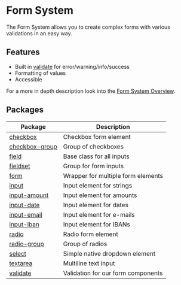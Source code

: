 <Meta title="Forms/Intro" />

# Form System

The Form System allows you to create complex forms with various validations in an easy way.

## Features

- Built in [validate](?path=/docs/forms-validation-overview--page) for error/warning/info/success
- Formatting of values
- Accessible

For a more in depth description look into the [Form System Overview](?path=/docs/forms-system-overview--page).

## Packages

| Package                                              | Description                                       |
| ---------------------------------------------------- | ------------------------------------------------- |
| [checkbox](?path=/docs/forms-checkbox--default-story)               | Checkbox form element              |
| [checkbox-group](?path=/docs/forms-checkbox-group--default-story)   | Group of checkboxes                |
| [field](?path=/docs/forms-field--default-story)                     | Base class for all inputs          |
| [fieldset](?path=/docs/forms-fieldset-overview--page)               | Group for form inputs              |
| [form](?path=/docs/forms-form-overview--page)                       | Wrapper for multiple form elements |
| [input](?path=/docs/forms-input--default-story)                     | Input element for strings          |
| [input-amount](?path=/docs/forms-input-amount--default-story)       | Input element for amounts          |
| [input-date](?path=/docs/forms-input-date--default-story)           | Input element for dates            |
| [input-email](?path=/docs/forms-input-email--default-story)         | Input element for e-mails          |
| [input-iban](?path=/docs/forms-input-iban--default-story)           | Input element for IBANs            |
| [radio](?path=/docs/forms-radio--default-story)                     | Radio form element                 |
| [radio-group](?path=/docs/forms-radio-group--default-story)         | Group of radios                    |
| [select](?path=/docs/forms-select--default-story)                   | Simple native dropdown element     |
| [textarea](?path=/docs/forms-textarea--default-story)               | Multiline text input               |
| [validate](?path=/docs/forms-system-validate-system--default-story) | Validation for our form components |

